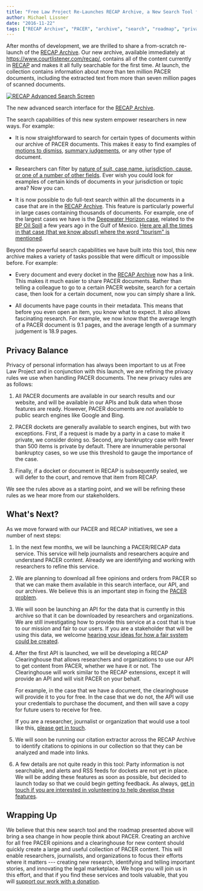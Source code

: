 ```yaml
---
title: "Free Law Project Re-Launches RECAP Archive, a New Search Tool for PACER Dockets and Documents"
author: Michael Lissner
date: "2016-11-22"
tags: ["RECAP Archive", "PACER", "archive", "search", "roadmap", "privacy"]
---
```



After months of development, we are thrilled to share a from-scratch re-launch of the [RECAP Archive][ra]. Our new archive, available immediately at <https://www.courtlistener.com/recap/>, contains all of the content currently in [RECAP][recap] and makes it all fully searchable for the first time. At launch, the collection contains information about more than ten million PACER documents, including the extracted text from more than seven million pages of scanned documents.

<div className="left-image">
    <a href="https://www.courtlistener.com/recap/">
        <img src="/images/recap-adv-search.png"
             alt="RECAP Advanced Search Screen"
             className="img-responsive border"/>
    </a>
    <p className="caption">The new advanced search interface for the <a href="https://www.courtlistener.com/recap/">RECAP Archive</a>.</p>
</div>
<div className="clearfix"></div>

The search capabilities of this new system empower researchers in new ways. For example:
 
 - It is now straightforward to search for certain types of documents within our archive of PACER documents. This makes it easy to find examples of [motions to dismiss][mtd], [summary judgements][sj], or any other type of document. 
 
 - Researchers can filter by [nature of suit, case name, jurisdiction, cause, or one of a number of other fields][adv]. Ever wish you could look for examples of certain kinds of documents in your jurisdiction or topic area? Now you can.
 
 - It is now possible to do full-text search within all the documents in a case that are in the [RECAP Archive][ra]. This feature is particularly powerful in large cases containing thousands of documents. For example, one of the largest cases we have is the [Deepwater Horizon case][dwh], related to the [BP Oil Spill][oil] a few years ago in the Gulf of Mexico. [Here are all the times in that case (that we know about) where the word "tourism" is mentioned][dwht].
  
Beyond the powerful search capabilities we have built into this tool, this new archive makes a variety of tasks possible that were difficult or impossible before. For example:

 - Every document and every docket in the [RECAP Archive][ra] now has a link. This makes it much easier to share PACER documents. Rather than telling a colleague to go to a certain PACER website, search for a certain case, then look for a certain document, now you can simply share a link.
 
 - All documents have page counts in their metadata. This means that before you even open an item, you know what to expect. It also allows fascinating research. For example, we now know that the average length of a PACER document is 9.1 pages, and the average length of a summary judgement is 18.9 pages.
   

## Privacy Balance

Privacy of personal information has always been important to us at Free Law Project and in conjunction with this launch, we are refining the privacy rules we use when handling PACER documents. The new privacy rules are as follows:
 
1. All PACER documents are available in our search results and our website, and will be available in our APIs and bulk data when those features are ready. However, PACER documents are *not* available to public search engines like Google and Bing. 

1. PACER dockets are generally available to search engines, but with two exceptions. First, if a request is made by a party in a case to make it private, we consider doing so. Second, any bankruptcy case with fewer than 500 items is private by default. There are innumerable personal bankruptcy cases, so we use this threshold to gauge the importance of the case.

1. Finally, if a docket or document in RECAP is subsequently sealed, we will defer to the court, and remove that item from RECAP.

We see the rules above as a starting point, and we will be refining these rules as we hear more from our stakeholders.


## What's Next?

As we move forward with our PACER and RECAP initiatives, we see a number of next steps:

1. In the next few months, we will be launching a PACER/RECAP data service. This service will help journalists and researchers acquire and understand PACER content. Already we are identifying and working with researchers to refine this service.
  
1. We are planning to download all free opinions and orders from PACER so that we can make them available in this search interface, our API, and our archives. We believe this is an important step in fixing the [PACER problem][problem].

1. We will soon be launching an API for the data that is currently in this archive so that it can be downloaded by researchers and organizations. We are still investigating how to provide this service at a cost that is true to our mission and fair to our users. If you are a stakeholder that will be using this data, we welcome [hearing your ideas for how a fair system could be created][c].

1. After the first API is launched, we will be developing a RECAP Clearinghouse that allows researchers and organizations to use our API to get content from PACER, whether we have it or not. The Clearinghouse will work similar to the RECAP extensions, except it will provide an API and will visit PACER on your behalf. 

    For example, in the case that we have a document, the clearinghouse will provide it to you for free. In the case that we do not, the API will use your credentials to purchase the document, and then will save a copy for future users to receive for free. 

    If you are a researcher, journalist or organization that would use a tool like this, [please get in touch][c].
 
1. We will soon be running our citation extractor across the RECAP Archive to identify citations to opinions in our collection so that they can be analyzed and made into links.

1. A few details are not quite ready in this tool: Party information is not searchable, and alerts and RSS feeds for dockets are not yet in place. We will be adding these features as soon as possible, but decided to launch today so that we could begin getting feedback. As always, [get in touch if you are interested in volunteering to help develop these features][c].


## Wrapping Up

We believe that this new search tool and the roadmap presented above will bring a sea change in how people think about PACER. Creating an archive for all free PACER opinions and a clearinghouse for new content should quickly create a large and useful collection of PACER content. This will enable researchers, journalists, and organizations to focus their efforts where it matters --- creating new research, identifying and telling important stories, and innovating the legal marketplace. We hope you will join us in this effort, and that if you find these services and tools valuable, that you will [support our work with a donation][donate].


[problem]: https://free.law/2015/03/20/what-is-the-pacer-problem/
[ra]: https://www.courtlistener.com/recap/
[mtd]: https://www.courtlistener.com/?q=&type=r&order_by=score+desc&description=%22motion+to+dismiss%22
[sj]: https://www.courtlistener.com/?q=&type=r&order_by=score+desc&description=%22summary+judgement%22
[donate]: /donate/
[recap]: /recap/
[c]: /contact/
[adv]: https://www.courtlistener.com/search/advanced-techniques/
[dwh]: https://www.courtlistener.com/docket/4510515/in-re-oil-spill-by-the-oil-rig-deepwater-horizon-in-the-gulf-of-mexico/
[dwht]: https://www.courtlistener.com/?q=docket_id%3A4510515+tourism&type=r&order_by=score+desc&available_only=on
[oil]: https://en.wikipedia.org/wiki/Deepwater_Horizon_oil_spill
